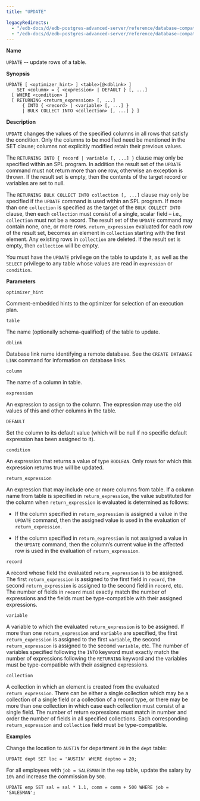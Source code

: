 ```yaml
---
title: "UPDATE"

legacyRedirects:
  - "/edb-docs/d/edb-postgres-advanced-server/reference/database-compatibility-for-oracle-developers-sql-guide/13/update.html"
  - "/edb-docs/d/edb-postgres-advanced-server/reference/database-compatibility-for-oracle-developers-sql-guide/latest/update.html"
---
```


<div id="update" class="registered_link"></div>

**Name**

`UPDATE` -- update rows of a table.

**Synopsis**

```text
UPDATE [ <optimizer_hint> ] <table>[@<dblink> ]
    SET <column> = { <expression> | DEFAULT } [, ...]
  [ WHERE <condition> ]
  [ RETURNING <return_expression> [, ...]
      { INTO { <record> | <variable> [, ...] }
      | BULK COLLECT INTO <collection> [, ...] } ]
```

**Description**

`UPDATE` changes the values of the specified columns in all rows that satisfy the condition. Only the columns to be modified need be mentioned in the SET clause; columns not explicitly modified retain their previous values.

The `RETURNING INTO { record | variable [, ...] }` clause may only be specified within an SPL program. In addition the result set of the `UPDATE` command must not return more than one row, otherwise an exception is thrown. If the result set is empty, then the contents of the target record or variables are set to null.

The `RETURNING BULK COLLECT INTO collection [, ...]` clause may only be specified if the `UPDATE` command is used within an SPL program. If more than one `collection` is specified as the target of the `BULK COLLECT INTO` clause, then each `collection` must consist of a single, scalar field – i.e., `collection` must not be a record. The result set of the `UPDATE` command may contain none, one, or more rows. `return_expression` evaluated for each row of the result set, becomes an element in `collection` starting with the first element. Any existing rows in `collection` are deleted. If the result set is empty, then `collection` will be empty.

You must have the `UPDATE` privilege on the table to update it, as well as the `SELECT` privilege to any table whose values are read in `expression` or `condition`.

**Parameters**

`optimizer_hint`

 Comment-embedded hints to the optimizer for selection of an execution plan.

`table`

 The name (optionally schema-qualified) of the table to update.

`dblink`

 Database link name identifying a remote database. See the `CREATE DATABASE LINK` command for information on database links.

`column`

 The name of a column in table.

`expression`

 An expression to assign to the column. The expression may use the old values of this and other columns in the table.

`DEFAULT`

 Set the column to its default value (which will be null if no specific default expression has been assigned to it).

`condition`

 An expression that returns a value of type `BOOLEAN`. Only rows for which this expression returns true will be updated.

`return_expression`

 An expression that may include one or more columns from table. If a column name from table is specified in `return_expression`, the value substituted for the column when `return_expression` is evaluated is determined as follows:

-   If the column specified in `return_expression` is assigned a value in the `UPDATE` command, then the assigned value is used in the evaluation of `return_expression`.

-   If the column specified in `return_expression` is not assigned a value in the `UPDATE` command, then the column’s current value in the affected row is used in the evaluation of `return_expression`.

`record`

 A record whose field the evaluated `return_expression` is to be assigned. The first `return_expression` is assigned to the first field in `record`, the second `return_expression` is assigned to the second field in `record`, etc. The number of fields in `record` must exactly match the number of expressions and the fields must be type-compatible with their assigned expressions.

`variable`

 A variable to which the evaluated `return_expression` is to be assigned. If more than one `return_expression` and `variable` are specified, the first `return_expression` is assigned to the first `variable`, the second `return_expression` is assigned to the second `variable`, etc. The number of variables specified following the `INTO` keyword must exactly match the number of expressions following the `RETURNING` keyword and the variables must be type-compatible with their assigned expressions.

`collection`

 A collection in which an element is created from the evaluated `return_expression`. There can be either a single collection which may be a collection of a single field or a collection of a record type, or there may be more than one collection in which case each collection must consist of a single field. The number of return expressions must match in number and order the number of fields in all specified collections. Each corresponding `return_expression` and `collection` field must be type-compatible.

**Examples**

Change the location to `AUSTIN` for department `20` in the `dept` table:

```text
UPDATE dept SET loc = 'AUSTIN' WHERE deptno = 20;
```

For all employees with `job = SALESMAN` in the `emp` table, update the salary by `10%` and increase the commission by `500`.

```text
UPDATE emp SET sal = sal * 1.1, comm = comm + 500 WHERE job = 'SALESMAN';
```
